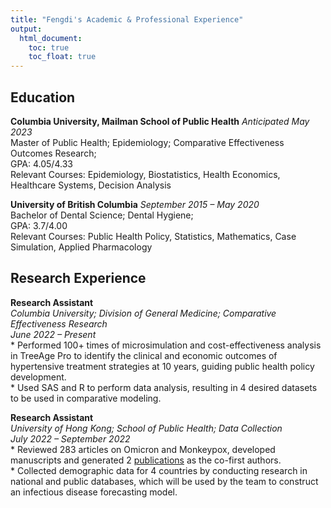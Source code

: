 ```yaml
---
title: "Fengdi's Academic & Professional Experience"
output: 
  html_document:
    toc: true
    toc_float: true
---
```


## Education
**Columbia University, Mailman School of Public Health**          *Anticipated May 2023*  
Master of Public Health; Epidemiology; Comparative Effectiveness Outcomes Research;  
GPA: 4.05/4.33  
Relevant Courses: Epidemiology, Biostatistics, Health Economics, Healthcare Systems, Decision Analysis  
  
**University of British Columbia**          *September 2015 – May 2020*							        
Bachelor of Dental Science; Dental Hygiene;  
GPA: 3.7/4.00  
Relevant Courses: Public Health Policy, Statistics, Mathematics, Case Simulation, Applied Pharmacology

## Research Experience
**Research Assistant**  
*Columbia University; Division of General Medicine; Comparative Effectiveness Research*  
*June 2022 – Present *  
* Performed 100+ times of microsimulation and cost-effectiveness analysis in TreeAge Pro to identify the clinical and economic outcomes of hypertensive treatment strategies at 10 years, guiding public health policy development.  
* Used SAS and R to perform data analysis, resulting in 4 desired datasets to be used in comparative modeling.


**Research Assistant**  
*University of Hong Kong; School of Public Health; Data Collection*  
*July 2022 – September 2022*  
* Reviewed 283 articles on Omicron and Monkeypox, developed manuscripts and generated 2 [publications](https://academic.oup.com/jtm/advance-article/doi/10.1093/jtm/taac108/6731971) as the co-first authors.  
* Collected demographic data for 4 countries by conducting research in national and public databases, which will be used by the team to construct an infectious disease forecasting model.







